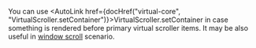 
You can use <AutoLink href={docHref("virtual-core", "VirtualScroller.setContainer")}>VirtualScroller.setContainer</AutoLink> in case something is rendered
before primary virtual scroller items. It may be also useful in [window scroll](./window-scroll) scenario.
